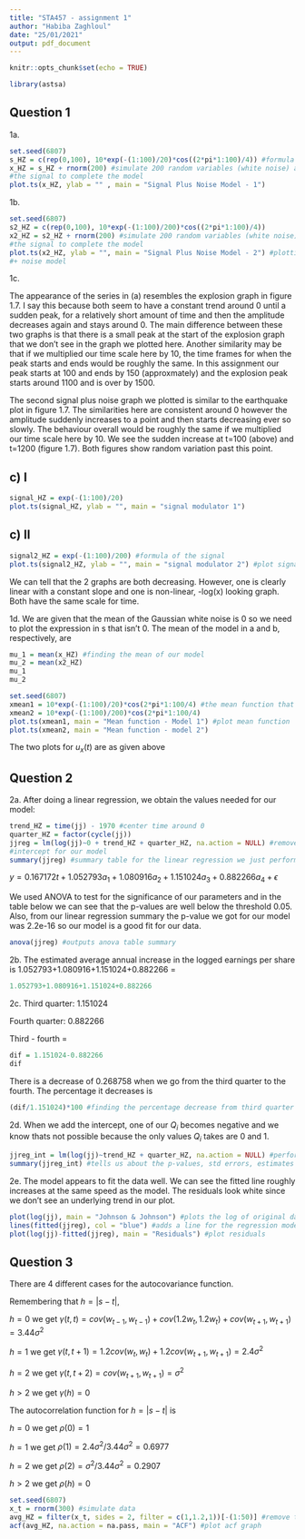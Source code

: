 ---
title: "STA457 - assignment 1"
author: "Habiba Zaghloul"
date: "25/01/2021"
output: pdf_document
---

```{r setup, include=FALSE}
knitr::opts_chunk$set(echo = TRUE)
```

```{r, include=FALSE}
library(astsa)
```
## Question 1

1a.

```{r, include=TRUE, echo=FALSE}
set.seed(6807)
s_HZ = c(rep(0,100), 10*exp(-(1:100)/20)*cos((2*pi*1:100)/4)) #formula for our model
x_HZ = s_HZ + rnorm(200) #simulate 200 random variables (white noise) and add 
#the signal to complete the model
plot.ts(x_HZ, ylab = "" , main = "Signal Plus Noise Model - 1")
```
1b.

```{r, echo=FALSE}
set.seed(6807)
s2_HZ = c(rep(0,100), 10*exp(-(1:100)/200)*cos((2*pi*1:100)/4))
x2_HZ = s2_HZ + rnorm(200) #simulate 200 random variables (white noise) and add 
#the signal to complete the model
plot.ts(x2_HZ, ylab = "", main = "Signal Plus Noise Model - 2") #plotting the signal
#+ noise model
```
1c.

The appearance of the series in (a) resembles the explosion graph in figure 1.7. I say this because both seem to have a constant trend around 0 until a sudden peak, for a relatively short amount of time and then the amplitude decreases again and stays around 0. The main difference between these two graphs is that there is a small peak at the start of the explosion graph that we don't see in the graph we plotted here.
Another similarity may be that if we multiplied our time scale here by 10, the time frames for when the peak starts and ends would be roughly the same. In this assignment our peak starts at 100 and ends by 150 (approxmately) and the explosion peak starts around 1100 and is over by 1500.

The second signal plus noise graph we plotted is similar to the earthquake plot in figure 1.7. The similarities here are consistent around 0 however the amplitude suddenly increases to a point and then starts decreasing ever so slowly. The behaviour overall would be roughly the same if we multiplied our time scale here by 10. We see the sudden increase at t=100 (above) and t=1200 (figure 1.7). Both figures show random variation past this point.

## c) I
```{r, echo=FALSE}
signal_HZ = exp(-(1:100)/20)
plot.ts(signal_HZ, ylab = "", main = "signal modulator 1")
```

## c) II
```{r, echo=FALSE}
signal2_HZ = exp(-(1:100)/200) #formula of the signal
plot.ts(signal2_HZ, ylab = "", main = "signal modulator 2") #plot signal modulator
```
We can tell that the 2 graphs are both decreasing. However, one is clearly 
linear with a constant slope and one is non-linear, -log(x) looking graph. Both 
have the same scale for time.



1d.
We are given that the mean of the Gaussian white noise is 0 so we need to plot 
the expression in s that isn't 0.
The mean of the model in a and b, respectively, are
```{r, echo=FALSE}
mu_1 = mean(x_HZ) #finding the mean of our model
mu_2 = mean(x2_HZ)
mu_1
mu_2
```


```{r, echo=FALSE}
set.seed(6807)
xmean1 = 10*exp(-(1:100)/20)*cos(2*pi*1:100/4) #the mean function that we want to plot
xmean2 = 10*exp(-(1:100)/200)*cos(2*pi*1:100/4)
plot.ts(xmean1, main = "Mean function - Model 1") #plot mean function
plot.ts(xmean2, main = "Mean function - model 2") 
```
The two plots for $u_x(t)$ are as given above

## Question 2

2a.
After doing a linear regression, we obtain the values needed for
our model:
```{r, echo=FALSE, include=FALSE}
trend_HZ = time(jj) - 1970 #center time around 0
quarter_HZ = factor(cycle(jj))
jjreg = lm(log(jj)~0 + trend_HZ + quarter_HZ, na.action = NULL) #removed the
#intercept for our model
summary(jjreg) #summary table for the linear regression we just performed
```
$y = 0.167172t + 1.052793a_1 + 1.080916a_2 + 1.151024a_3 + 0.882266a_4 + \epsilon$

We used ANOVA to test for the significance of our parameters and in the  table 
below we can see that the p-values are well below the threshold 0.05. Also, 
from our linear regression summary the p-value we got for our model was 2.2e-16
so our model is a good fit for our data.

```{r, echo=FALSE}
anova(jjreg) #outputs anova table summary
```
2b.
The estimated average annual increase in the logged earnings per share is
1.052793+1.080916+1.151024+0.882266 = 
```{r, echo=FALSE}
1.052793+1.080916+1.151024+0.882266
```
2c.
Third quarter: 1.151024

Fourth quarter: 0.882266

Third - fourth = 
```{r, echo=FALSE}
dif = 1.151024-0.882266
dif
```
There is a decrease of 0.268758 when we go from the third quarter to the fourth.
The percentage it decreases is
```{r, echo=FALSE}
(dif/1.151024)*100 #finding the percentage decrease from third quarter to fourth quarter
```
2d.
When we add the intercept, one of our $Q_i$ becomes negative and we know thats
not possible because the only values $Q_i$ takes are 0 and 1.
```{r, echo=FALSE, include=FALSE}
jjreg_int = lm(log(jj)~trend_HZ + quarter_HZ, na.action = NULL) #perform a log linear regression on j&j data
summary(jjreg_int) #tells us about the p-values, std errors, estimates for our model (among other information)
```
2e.
The model appears to fit the data well. We can see the fitted line roughly
increases at the same speed as the model. The residuals look white since we
don't see an underlying trend in our plot.

```{r, echo=FALSE}
plot(log(jj), main = "Johnson & Johnson") #plots the log of original data
lines(fitted(jjreg), col = "blue") #adds a line for the regression model
plot(log(jj)-fitted(jjreg), main = "Residuals") #plot residuals
```

## Question 3

There are 4 different cases for the autocovariance function.

Remembering that $h=|s-t|$,

$h=0$ we get $\gamma(t,t) = cov(w_{t-1},w_{t-1}) + cov(1.2w_t,1.2w_t) + cov(w_{t+1},w_{t+1}) = 3.44\sigma^2$

$h=1$ we get $\gamma(t,t+1) = 1.2cov(w_t,w_t) + 1.2cov(w_{t+1},w_{t+1}) = 2.4\sigma^2$

$h=2$ we get $\gamma(t,t+2) = cov(w_{t+1},w_{t+1}) = \sigma^2$

$h>2$ we get $\gamma(h) = 0$

The autocorrelation function for $h=|s-t|$ is

$h=0$ we get $\rho(0) = 1$

$h=1$ we get $\rho(1) = 2.4\sigma^2/3.44\sigma^2 = 0.6977$

$h=2$ we get $\rho(2) = \sigma^2/3.44\sigma^2 = 0.2907$

$h>2$ we get $\rho(h) = 0$

```{r, echo=FALSE}
set.seed(6807)
x_t = rnorm(300) #simulate data
avg_HZ = filter(x_t, sides = 2, filter = c(1,1.2,1))[-(1:50)] #remove the first 50, sides=2 meaning a value before and after
acf(avg_HZ, na.action = na.pass, main = "ACF") #plot acf graph
```


